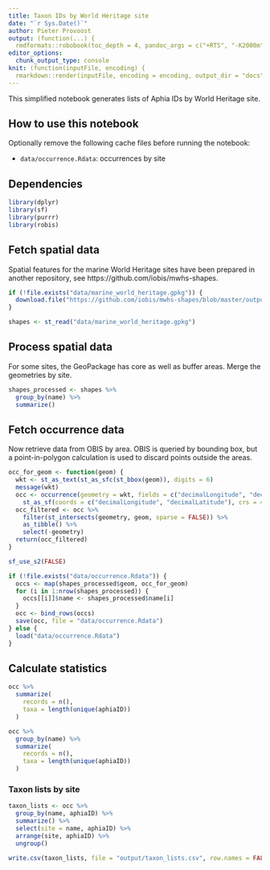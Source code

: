 ```yaml
---
title: Taxon IDs by World Heritage site
date: "`r Sys.Date()`"
author: Pieter Provoost
output: (function(...) {
  rmdformats::robobook(toc_depth = 4, pandoc_args = c("+RTS", "-K2000m", "-RTS"), ...) })
editor_options: 
  chunk_output_type: console
knit: (function(inputFile, encoding) {
  rmarkdown::render(inputFile, encoding = encoding, output_dir = "docs") })  
---
```


This simplified notebook generates lists of Aphia IDs by World Heritage site.

## How to use this notebook

Optionally remove the following cache files before running the notebook:

- `data/occurrence.Rdata`: occurrences by site

## Dependencies

```r
library(dplyr)
library(sf)
library(purrr)
library(robis)
```

## Fetch spatial data

Spatial features for the marine World Heritage sites have been prepared in another repository, see https://github.com/iobis/mwhs-shapes.

```r
if (!file.exists("data/marine_world_heritage.gpkg")) {
  download.file("https://github.com/iobis/mwhs-shapes/blob/master/output/marine_world_heritage.gpkg?raw=true", "data/marine_world_heritage.gpkg")
}

shapes <- st_read("data/marine_world_heritage.gpkg")
```

## Process spatial data

For some sites, the GeoPackage has core as well as buffer areas. Merge the geometries by site.

```r
shapes_processed <- shapes %>%
  group_by(name) %>%
  summarize()
```

## Fetch occurrence data

Now retrieve data from OBIS by area. OBIS is queried by bounding box, but a point-in-polygon calculation is used to discard points outside the areas.

```r
occ_for_geom <- function(geom) {
  wkt <- st_as_text(st_as_sfc(st_bbox(geom)), digits = 6)
  message(wkt)
  occ <- occurrence(geometry = wkt, fields = c("decimalLongitude", "decimalLatitude", "date_year", "scientificName", "aphiaID", "dataset_id")) %>%
    st_as_sf(coords = c("decimalLongitude", "decimalLatitude"), crs = 4326)
  occ_filtered <- occ %>%
    filter(st_intersects(geometry, geom, sparse = FALSE)) %>%
    as_tibble() %>%
    select(-geometry)
  return(occ_filtered)
}

sf_use_s2(FALSE)

if (!file.exists("data/occurrence.Rdata")) {
  occs <- map(shapes_processed$geom, occ_for_geom)
  for (i in 1:nrow(shapes_processed)) {
    occs[[i]]$name <- shapes_processed$name[i]
  }
  occ <- bind_rows(occs)
  save(occ, file = "data/occurrence.Rdata")
} else {
  load("data/occurrence.Rdata")
}
```

## Calculate statistics

```r
occ %>%
  summarize(
    records = n(),
    taxa = length(unique(aphiaID))
  )
```

```r
occ %>%
  group_by(name) %>%
  summarize(
    records = n(),
    taxa = length(unique(aphiaID))
  )
```

### Taxon lists by site

```r
taxon_lists <- occ %>%
  group_by(name, aphiaID) %>%
  summarize() %>%
  select(site = name, aphiaID) %>%
  arrange(site, aphiaID) %>%
  ungroup()

write.csv(taxon_lists, file = "output/taxon_lists.csv", row.names = FALSE, na = "")
```

